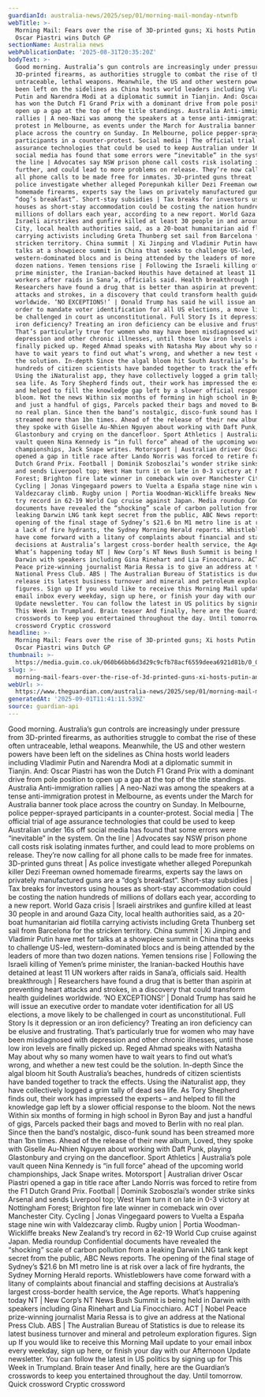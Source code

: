 ```yaml
---
guardianId: australia-news/2025/sep/01/morning-mail-monday-ntwnfb
webTitle: >-
  Morning Mail: Fears over the rise of 3D-printed guns; Xi hosts Putin and Modi;
  Oscar Piastri wins Dutch GP
sectionName: Australia news
webPublicationDate: '2025-08-31T20:35:20Z'
bodyText: >-
  Good morning. Australia’s gun controls are increasingly under pressure from
  3D-printed firearms, as authorities struggle to combat the rise of these often
  untraceable, lethal weapons. Meanwhile, the US and other western powers have
  been left on the sidelines as China hosts world leaders including Vladimir
  Putin and Narendra Modi at a diplomatic summit in Tianjin. And: Oscar Piastri
  has won the Dutch F1 Grand Prix with a dominant drive from pole position to
  open up a gap at the top of the title standings. Australia Anti-immigration
  rallies | A neo-Nazi was among the speakers at a tense anti-immigration
  protest in Melbourne, as events under the March for Australia banner took
  place across the country on Sunday. In Melbourne, police pepper-sprayed
  participants in a counter-protest. Social media | The official trial of age
  assurance technologies that could be used to keep Australian under 16s off
  social media has found that some errors were “inevitable” in the system. On
  the line | Advocates say NSW prison phone call costs risk isolating inmates
  further, and could lead to more problems on release. They’re now calling for
  all phone calls to be made free for inmates. 3D-printed guns threat | As
  police investigate whether alleged Porepunkah killer Dezi Freeman owned
  homemade firearms, experts say the laws on privately manufactured guns are a
  “dog’s breakfast”. Short-stay subsidies | Tax breaks for investors using
  houses as short-stay accommodation could be costing the nation hundreds of
  millions of dollars each year, according to a new report. World Gaza crisis |
  Israeli airstrikes and gunfire killed at least 30 people in and around Gaza
  City, local health authorities said, as a 20-boat humanitarian aid flotilla
  carrying activists including Greta Thunberg set sail from Barcelona for the
  stricken territory. China summit | Xi Jinping and Vladimir Putin have met for
  talks at a showpiece summit in China that seeks to challenge US-led,
  western-dominated blocs and is being attended by the leaders of more than two
  dozen nations. Yemen tensions rise | Following the Israeli killing of Yemen’s
  prime minister, the Iranian-backed Houthis have detained at least 11 UN
  workers after raids in Sana’a, officials said. Health breakthrough |
  Researchers have found a drug that is better than aspirin at preventing heart
  attacks and strokes, in a discovery that could transform health guidelines
  worldwide. ‘NO EXCEPTIONS!’ | Donald Trump has said he will issue an executive
  order to mandate voter identification for all US elections, a move likely to
  be challenged in court as unconstitutional. Full Story Is it depression or an
  iron deficiency? Treating an iron deficiency can be elusive and frustrating.
  That’s particularly true for women who may have been misdiagnosed with
  depression and other chronic illnesses, until those low iron levels are
  finally picked up. Reged Ahmad speaks with Natasha May about why so many women
  have to wait years to find out what’s wrong, and whether a new test could be
  the solution. In-depth Since the algal bloom hit South Australia’s beaches,
  hundreds of citizen scientists have banded together to track the effects.
  Using the iNaturalist app, they have collectively logged a grim tally of dead
  sea life. As Tory Shepherd finds out, their work has impressed the experts –
  and helped to fill the knowledge gap left by a slower official response to the
  bloom. Not the news Within six months of forming in high school in Byron Bay
  and just a handful of gigs, Parcels packed their bags and moved to Berlin with
  no real plan. Since then the band’s nostalgic, disco-funk sound has been
  streamed more than 1bn times. Ahead of the release of their new album, Loved,
  they spoke with Giselle Au-Nhien Nguyen about working with Daft Punk, playing
  Glastonbury and crying on the dancefloor. Sport Athletics | Australia’s pole
  vault queen Nina Kennedy is “in full force” ahead of the upcoming world
  championships, Jack Snape writes. Motorsport | Australian driver Oscar Piastri
  opened a gap in title race after Lando Norris was forced to retire from the F1
  Dutch Grand Prix. Football | Dominik Szoboszlai’s wonder strike sinks Arsenal
  and sends Liverpool top; West Ham turn it on late in 0-3 victory at Nottingham
  Forest; Brighton fire late winner in comeback win over Manchester City.
  Cycling | Jonas Vingegaard powers to Vuelta a España stage nine win with
  Valdezcaray climb. Rugby union | Portia Woodman-Wickliffe breaks New Zealand’s
  try record in 62-19 World Cup cruise against Japan. Media roundup Confidential
  documents have revealed the “shocking” scale of carbon pollution from a
  leaking Darwin LNG tank kept secret from the public, ABC News reports. The
  opening of the final stage of Sydney’s $21.6 bn M1 metro line is at risk over
  a lack of fire hydrants, the Sydney Morning Herald reports. Whistleblowers
  have come forward with a litany of complaints about financial and staffing
  decisions at Australia’s largest cross-border health service, the Age reports.
  What’s happening today NT | New Corp’s NT News Bush Summit is being held in
  Darwin with speakers including Gina Rinehart and Lia Finocchiaro. ACT | Nobel
  Peace prize-winning journalist Maria Ressa is to give an address at the
  National Press Club. ABS | The Australian Bureau of Statistics is due to
  release its latest business turnover and mineral and petroleum exploration
  figures. Sign up If you would like to receive this Morning Mail update to your
  email inbox every weekday, sign up here, or finish your day with our Afternoon
  Update newsletter. You can follow the latest in US politics by signing up for
  This Week in Trumpland. Brain teaser And finally, here are the Guardian’s
  crosswords to keep you entertained throughout the day. Until tomorrow. Quick
  crossword Cryptic crossword
headline: >-
  Morning Mail: Fears over the rise of 3D-printed guns; Xi hosts Putin and Modi;
  Oscar Piastri wins Dutch GP
thumbnail: >-
  https://media.guim.co.uk/060b66bb6d3d29c9cfb78acf6559deea6921d81b/0_0_2953_2362/500.jpg
slug: >-
  morning-mail-fears-over-the-rise-of-3d-printed-guns-xi-hosts-putin-and-modi-oscar-piastri-wins-dutch-gp
webUrl: >-
  https://www.theguardian.com/australia-news/2025/sep/01/morning-mail-monday-ntwnfb
generatedAt: '2025-09-01T11:41:11.539Z'
source: guardian-api
---
```

Good morning. Australia’s gun controls are increasingly under pressure from 3D-printed firearms, as authorities struggle to combat the rise of these often untraceable, lethal weapons. Meanwhile, the US and other western powers have been left on the sidelines as China hosts world leaders including Vladimir Putin and Narendra Modi at a diplomatic summit in Tianjin. And: Oscar Piastri has won the Dutch F1 Grand Prix with a dominant drive from pole position to open up a gap at the top of the title standings. Australia Anti-immigration rallies | A neo-Nazi was among the speakers at a tense anti-immigration protest in Melbourne, as events under the March for Australia banner took place across the country on Sunday. In Melbourne, police pepper-sprayed participants in a counter-protest. Social media | The official trial of age assurance technologies that could be used to keep Australian under 16s off social media has found that some errors were “inevitable” in the system. On the line | Advocates say NSW prison phone call costs risk isolating inmates further, and could lead to more problems on release. They’re now calling for all phone calls to be made free for inmates. 3D-printed guns threat | As police investigate whether alleged Porepunkah killer Dezi Freeman owned homemade firearms, experts say the laws on privately manufactured guns are a “dog’s breakfast”. Short-stay subsidies | Tax breaks for investors using houses as short-stay accommodation could be costing the nation hundreds of millions of dollars each year, according to a new report. World Gaza crisis | Israeli airstrikes and gunfire killed at least 30 people in and around Gaza City, local health authorities said, as a 20-boat humanitarian aid flotilla carrying activists including Greta Thunberg set sail from Barcelona for the stricken territory. China summit | Xi Jinping and Vladimir Putin have met for talks at a showpiece summit in China that seeks to challenge US-led, western-dominated blocs and is being attended by the leaders of more than two dozen nations. Yemen tensions rise | Following the Israeli killing of Yemen’s prime minister, the Iranian-backed Houthis have detained at least 11 UN workers after raids in Sana’a, officials said. Health breakthrough | Researchers have found a drug that is better than aspirin at preventing heart attacks and strokes, in a discovery that could transform health guidelines worldwide. ‘NO EXCEPTIONS!’ | Donald Trump has said he will issue an executive order to mandate voter identification for all US elections, a move likely to be challenged in court as unconstitutional. Full Story Is it depression or an iron deficiency? Treating an iron deficiency can be elusive and frustrating. That’s particularly true for women who may have been misdiagnosed with depression and other chronic illnesses, until those low iron levels are finally picked up. Reged Ahmad speaks with Natasha May about why so many women have to wait years to find out what’s wrong, and whether a new test could be the solution. In-depth Since the algal bloom hit South Australia’s beaches, hundreds of citizen scientists have banded together to track the effects. Using the iNaturalist app, they have collectively logged a grim tally of dead sea life. As Tory Shepherd finds out, their work has impressed the experts – and helped to fill the knowledge gap left by a slower official response to the bloom. Not the news Within six months of forming in high school in Byron Bay and just a handful of gigs, Parcels packed their bags and moved to Berlin with no real plan. Since then the band’s nostalgic, disco-funk sound has been streamed more than 1bn times. Ahead of the release of their new album, Loved, they spoke with Giselle Au-Nhien Nguyen about working with Daft Punk, playing Glastonbury and crying on the dancefloor. Sport Athletics | Australia’s pole vault queen Nina Kennedy is “in full force” ahead of the upcoming world championships, Jack Snape writes. Motorsport | Australian driver Oscar Piastri opened a gap in title race after Lando Norris was forced to retire from the F1 Dutch Grand Prix. Football | Dominik Szoboszlai’s wonder strike sinks Arsenal and sends Liverpool top; West Ham turn it on late in 0-3 victory at Nottingham Forest; Brighton fire late winner in comeback win over Manchester City. Cycling | Jonas Vingegaard powers to Vuelta a España stage nine win with Valdezcaray climb. Rugby union | Portia Woodman-Wickliffe breaks New Zealand’s try record in 62-19 World Cup cruise against Japan. Media roundup Confidential documents have revealed the “shocking” scale of carbon pollution from a leaking Darwin LNG tank kept secret from the public, ABC News reports. The opening of the final stage of Sydney’s $21.6 bn M1 metro line is at risk over a lack of fire hydrants, the Sydney Morning Herald reports. Whistleblowers have come forward with a litany of complaints about financial and staffing decisions at Australia’s largest cross-border health service, the Age reports. What’s happening today NT | New Corp’s NT News Bush Summit is being held in Darwin with speakers including Gina Rinehart and Lia Finocchiaro. ACT | Nobel Peace prize-winning journalist Maria Ressa is to give an address at the National Press Club. ABS | The Australian Bureau of Statistics is due to release its latest business turnover and mineral and petroleum exploration figures. Sign up If you would like to receive this Morning Mail update to your email inbox every weekday, sign up here, or finish your day with our Afternoon Update newsletter. You can follow the latest in US politics by signing up for This Week in Trumpland. Brain teaser And finally, here are the Guardian’s crosswords to keep you entertained throughout the day. Until tomorrow. Quick crossword Cryptic crossword
